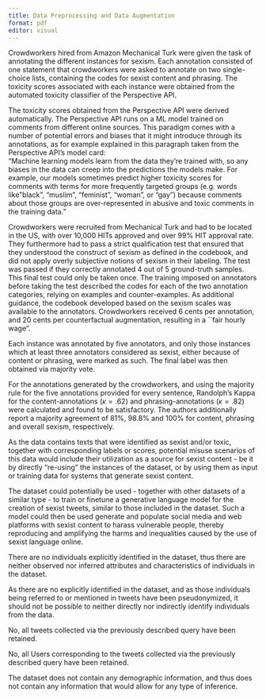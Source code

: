 ```yaml
---
title: Data Preprocessing and Data Augmentation
format: pdf
editor: visual
---
```


\textbf{Trace Augmentation and Trace Measurement Error}

\textit{5.1 Is there a label or target associated with each instance? If so, how were the labels or targets generated?}
Crowdworkers hired from Amazon Mechanical Turk were given the task of annotating the different instances for sexism. Each annotation consisted of one statement that crowdworkers were asked to annotate on two single-choice lists, containing the codes for sexist content and phrasing.
The toxicity scores associated with each instance were obtained from the automated toxicity classifier of the Perspective API.

\textit{5.2 If automated methods were used, how does method performance impact the augmentations?}
The toxicity scores obtained from the Perspective API were derived automatically. The Perspective API runs on a ML model trained on comments from different online sources. This paradigm comes with a number of potential errors and biases that it might introduce through its annotations, as for example explained in this paragraph taken from the Perspective API’s model card:  
"Machine learning models learn from the data they’re trained with, so any biases in the data can creep into the predictions the models make. For example, our models sometimes predict higher toxicity scores for comments with terms for more frequently targeted groups (e.g. words like "black", "muslim", "feminist", "woman", or "gay") because comments about those groups are over-represented in abusive and toxic comments in the training data."

\textit{5.3 If human annotations were used, who were the annotators that created the labels? How were they recruited or chosen? How were they instructed? How were they remunerated?}
Crowdworkers were recruited from Mechanical Turk and had to be located in the US, with over 10,000 HITs approved and over 99\% HIT approval rate. They furthermore had to pass a strict qualification test that ensured that they understood the construct of sexism as defined in the codebook, and did not apply overly subjective notions of sexism in their labeling. The test was passed if they correctly annotated 4 out of 5 ground-truth samples. This final test could only be taken once. 
The training imposed on annotators before taking the test described the codes for each of the two annotation categories, relying on examples and counter-examples. As additional guidance, the codebook developed based on the sexism scales was available to the annotators.
Crowdworkers received 6 cents per annotation, and 20 cents per counterfactual augmentation, resulting in a ``fair hourly wage".

\textit{5.4 If the final label was derived from multiple annotations, how was this done?}
Each instance was annotated by five annotators, and only those instances which at least three annotators considered as sexist, either because of content or phrasing, were marked as such. The final label was then obtained via majority vote.

\textit{5.5 Have there been any attempts to validate the labels?}
For the annotations generated by the crowdworkers, and using the majority rule for the five annotations provided for every sentence, Randolph’s Kappa for the content-annotations ($\kappa = .62$) and phrasing-annotations ($\kappa = .82$) were calculated and found to be satisfactory. The authors additionally report a majority agreement of 81\%, 98.8\% and 100\% for content, phrasing and overall sexism, respectively.

\textit{5.6 How could the data be misused?}
As the data contains texts that were identified as sexist and/or toxic, together with corresponding labels or scores, potential misuse scenarios of this data would include their utilization as a source for sexist content - be it by directly "re-using" the instances of the dataset, or by using them as input or training data for systems that generate sexist content.

\textit{5.7 Could the dataset in any way contribute to the creation or reinforcement of social inequality?}
The dataset could potentially be used - together with other datasets of a similar type - to train or finetune a generative language model for the creation of sexist tweets, similar to those included in the dataset. Such a model could then be used generate and populate social media and web platforms with sexist content to harass vulnerable people, thereby reproducing and amplifying the harms and inequalities caused by the use of sexist language online.

\textbf{User Augmentation Error}

\textit{5.8 Have attributes and characteristics of individuals been inferred?}
There are no individuals explicitly identified in the dataset, thus there are neither observed nor inferred attributes and characteristics of individuals in the dataset.

\textit{5.9 Is it possible to identify individuals either directly or indirectly from the data?}
As there are no explicitly identified in the dataset, and as those individuals being referred to or mentioned in tweets have been pseudonymized, it should not be possible to neither directly nor indirectly identify individuals from the data.

\textbf{Trace Reduction Error}

\textit{5.10 Have traces been excluded? Why and by what criteria?}
No, all tweets collected via the previously described query have been retained.

\textbf{User Reduction Error}

\textit{5.11 Have users been excluded? Why and by what criteria?}
No, all Users corresponding to the tweets collected via the previously described query have been retained.

\textbf{Adjustment Error}

\textit{5.12 Does the dataset provide information to adjust the results to a target population? If so, is this information inferred or self-reported?}
The dataset does not contain any demographic information, and thus does not contain any information that would allow for any type of inference.

